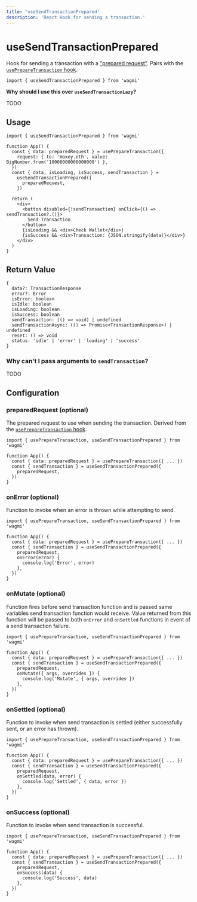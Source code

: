 ```yaml
---
title: 'useSendTransactionPrepared'
description: 'React Hook for sending a transaction.'
---
```



# useSendTransactionPrepared

Hook for sending a transaction with a ["prepared request"](/TODO). Pairs with the [`usePrepareTransaction` hook](/TODO).

```tsx
import { useSendTransactionPrepared } from 'wagmi'
```

**Why should I use this over `useSendTransactionLazy`?**

TODO

## Usage

```tsx
import { useSendTransactionPrepared } from 'wagmi'

function App() {
  const { data: preparedRequest } = usePrepareTransaction({
    request: { to: 'moxey.eth', value: BigNumber.from('10000000000000000') },
  })
  const { data, isLoading, isSuccess, sendTransaction } =
    useSendTransactionPrepared({
      preparedRequest,
    })

  return (
    <div>
      <button disabled={!sendTransaction} onClick={() => sendTransaction?.()}>
        Send Transaction
      </button>
      {isLoading && <div>Check Wallet</div>}
      {isSuccess && <div>Transaction: {JSON.stringify(data)}</div>}
    </div>
  )
}
```

## Return Value

```tsx
{
  data?: TransactionResponse
  error?: Error
  isError: boolean
  isIdle: boolean
  isLoading: boolean
  isSuccess: boolean
  sendTransaction: (() => void) | undefined
  sendTransactionAsync: (() => Promise<TransactionResponse>) | undefined
  reset: () => void
  status: 'idle' | 'error' | 'loading' | 'success'
}
```

### Why can't I pass arguments to `sendTransaction`?

TODO

## Configuration

### preparedRequest (optional)

The prepared request to use when sending the transaction. Derived from the [`usePrepareTransaction` hook](/TODO).

```tsx {5-7}
import { usePrepareTransaction, useSendTransactionPrepared } from 'wagmi'

function App() {
  const { data: preparedRequest } = usePrepareTransaction({ ... })
  const { sendTransaction } = useSendTransactionPrepared({
    preparedRequest,
  })
}
```

### onError (optional)

Function to invoke when an error is thrown while attempting to send.

```tsx {7-9}
import { usePrepareTransaction, useSendTransactionPrepared } from 'wagmi'

function App() {
  const { data: preparedRequest } = usePrepareTransaction({ ... })
  const { sendTransaction } = useSendTransactionPrepared({
    preparedRequest,
    onError(error) {
      console.log('Error', error)
    },
  })
}
```

### onMutate (optional)

Function fires before send transaction function and is passed same variables send transaction function would receive. Value returned from this function will be passed to both `onError` and `onSettled` functions in event of a send transaction failure.

```tsx {7-9}
import { usePrepareTransaction, useSendTransactionPrepared } from 'wagmi'

function App() {
  const { data: preparedRequest } = usePrepareTransaction({ ... })
  const { sendTransaction } = useSendTransactionPrepared({
    preparedRequest,
    onMutate({ args, overrides }) {
      console.log('Mutate', { args, overrides })
    },
  })
}
```

### onSettled (optional)

Function to invoke when send transaction is settled (either successfully sent, or an error has thrown).

```tsx {7-9}
import { usePrepareTransaction, useSendTransactionPrepared } from 'wagmi'

function App() {
  const { data: preparedRequest } = usePrepareTransaction({ ... })
  const { sendTransaction } = useSendTransactionPrepared({
    preparedRequest,
    onSettled(data, error) {
      console.log('Settled', { data, error })
    },
  })
}
```

### onSuccess (optional)

Function to invoke when send transaction is successful.

```tsx {7-9}
import { usePrepareTransaction, useSendTransactionPrepared } from 'wagmi'

function App() {
  const { data: preparedRequest } = usePrepareTransaction({ ... })
  const { sendTransaction } = useSendTransactionPrepared({
    preparedRequest,
    onSuccess(data) {
      console.log('Success', data)
    },
  })
}
```
